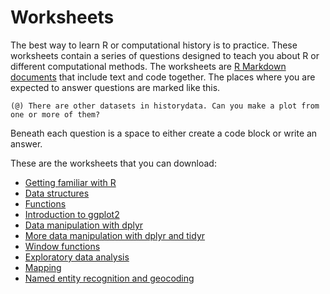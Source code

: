 # Worksheets

The best way to learn R or computational history is to practice. These worksheets contain a series of questions designed to teach you about R or different computational methods. The worksheets are [R Markdown documents](http://rmarkdown.rstudio.com/) that include text and code together. The places where you are expected to answer questions are marked like this. 

```
(@) There are other datasets in historydata. Can you make a plot from one or more of them?
```

Beneath each question is a space to either create a code block or write an answer.

These are the worksheets that you can download:

- <a href="worksheets/familiar-with-r.Rmd" download="worksheets/familiar-with-r.Rmd">Getting familiar with R</a>
- <a href="worksheets/data-structures.Rmd" download="worksheets/data-structures.Rmd">Data structures</a>
- <a href="worksheets/functions.Rmd" download="worksheets/functions.Rmd">Functions</a>
- <a href="worksheets/ggplot2.Rmd" download="worksheets/ggplot2.Rmd">Introduction to ggplot2</a>
- <a href="worksheets/data-manipulation.Rmd" download="worksheets/data-manipulation.Rmd">Data manipulation with dplyr</a>
- <a href="worksheets/more-data-manipulation.Rmd" download="worksheets/more-data-manipulation.Rmd">More data manipulation with dplyr and tidyr</a>
- <a href="worksheets/window-functions.Rmd" download="worksheets/window-functions.Rmd">Window functions</a>
- <a href="worksheets/exploratory-data-analysis.Rmd" download="worksheets/exploratory-data-analysis.Rmd">Exploratory data analysis</a>
- <a href="worksheets/mapping.Rmd" download="worksheets/mapping.Rmd">Mapping</a>
- <a href="worksheets/ner-and-geocoding.Rmd" download="worksheets/ner-and-geocoding.Rmd">Named entity recognition and geocoding</a>
